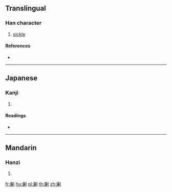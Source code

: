 {{character info/new}}
{{also|鐮}}
==Translingual==

===Han character===
{{Han char|rn=18|rad=刀|as=13|sn=15|four=|canj=ICLN|ids=⿰廉刂}}

# [[sickle]]

====References====
* {{Han ref|kx=0144.310|dkj=02215|hdz=10360.010|uh=5286|ud=21126}}

----

==Japanese==

===Kanji===
{{ja-kanji|grade=|rs=刀13}}

# {{defn|lang=ja|sort=刀13}}

====Readings====
* {{ja-readings|on=[[れん]] (ren)|kun=[[かま]] (kama)}}

----

==Mandarin==

===Hanzi===
{{cmn-hanzi|pin=[[lián]] ([[lian2]])|wg=lien<sup>2</sup>}}

# {{defn|lang=cmn|sort=刀13}}

[[fr:劆]]
[[hu:劆]]
[[pl:劆]]
[[th:劆]]
[[zh:劆]]